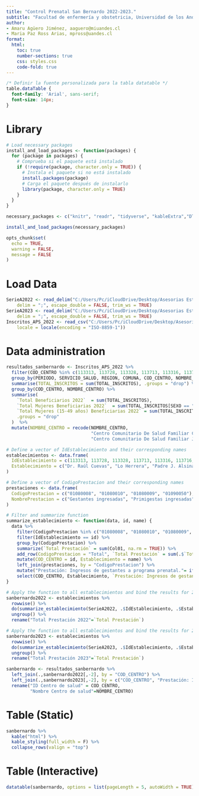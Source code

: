```yaml
---
title: "Control Prenatal San Bernardo 2022-2023."
subtitle: "Facultad de enfermería y obstetricia, Universidad de los Andes."
author: 
- Amaru Agüero Jiménez, aaguero@miuandes.cl
- Maria Paz Ross Arias, mpross@uandes.cl
format:
  html:
    toc: true
    number-sections: true
    css: styles.css
    code-fold: true
---
```

```css
/* Definir la fuente personalizada para la tabla datatable */
table.dataTable {
  font-family: 'Arial', sans-serif;
  font-size: 14px;
}
```

# Library

```r
# Load necessary packages
install_and_load_packages <- function(packages) {
  for (package in packages) {
    # Comprueba si el paquete está instalado
    if (!require(package, character.only = TRUE)) {
      # Instala el paquete si no está instalado
      install.packages(package)
      # Carga el paquete después de instalarlo
      library(package, character.only = TRUE)
    }
  }
}

necessary_packages <- c("knitr", "readr", "tidyverse", "kableExtra","DT")

install_and_load_packages(necessary_packages)

opts_chunk$set(
  echo = TRUE,
  warning = FALSE,
  message = FALSE
)
```

# Load Data
```r
SerieA2022 <- read_delim("C:/Users/Pc/iCloudDrive/Desktop/Asesorias Estadisticas/UANDES/OBS Control Prenatal/Control-Prenatal/data_manuals/SERIE_REM_2022/SerieA.txt", 
    delim = ";", escape_double = FALSE, trim_ws = TRUE)
SerieA2023 <- read_delim("C:/Users/Pc/iCloudDrive/Desktop/Asesorias Estadisticas/UANDES/OBS Control Prenatal/Control-Prenatal/data_manuals/SERIE_REM_2023/Datos/SerieA2023.txt", 
    delim = ";", escape_double = FALSE, trim_ws = TRUE)
Inscritos_APS_2022 <- read_csv("C:/Users/Pc/iCloudDrive/Desktop/Asesorias Estadisticas/UANDES/OBS Control Prenatal/Control-Prenatal/data_manuals/Inscritos APS 2022/Inscritos APS 2022.csv", 
    locale = locale(encoding = "ISO-8859-1"))
```

# Data administration
```r
resultados_sanbernardo <- Inscritos_APS_2022 %>%
  filter(COD_CENTRO %in% c(113313, 113728, 113328, 113713, 113316, 113716, 113330, 113315, 113332, 113394)) %>%
  group_by(PERIODO, SERVICIO_SALUD, REGION, COMUNA, COD_CENTRO, NOMBRE_CENTRO, NOMBRE_DEPENDENCIA, EDAD_TRAMO, SEXO) %>%
  summarise(TOTAL_INSCRITOS = sum(TOTAL_INSCRITOS), .groups = "drop") %>%
  group_by(COD_CENTRO, NOMBRE_CENTRO) %>%
  summarise(
    `Total Beneficiarios 2022`  = sum(TOTAL_INSCRITOS),
    `Total Mujeres Beneficiarias 2022`  = sum(TOTAL_INSCRITOS[SEXO == "Mujer"]),
    `Total Mujeres (15-49 años) Beneficiarias 2022` = sum(TOTAL_INSCRITOS[SEXO == "Mujer" & EDAD_TRAMO %in% c("15 a 19 años", "20 a 24 años", "25 a 29 años", "30 a 34 años", "35 a 39 años", "40 a 44 años", "45 a 49 años")]),
    .groups = "drop"
  )  %>%
  mutate(NOMBRE_CENTRO = recode(NOMBRE_CENTRO,
                                "Centro Comunitario De Salud Familiar Cerrillos De Nos" = "Centro Comunitario De Salud Familiar Ribera del Maipo",
                                "Centro Comunitario De Salud Familiar Juan Pablo II" = "Centro Comunitario De Salud Familiar Juan Pablo Ii"))

# Define a vector of IdEstablecimiento and their corresponding names
establecimientos <- data.frame(
  IdEstablecimiento = c(113313, 113728, 113328, 113713, 113316, 113716, 113330, 113315, 113332, 113394),
  Establecimiento = c("Dr. Raúl Cuevas", "Lo Herrera", "Padre J. Alsina", "Ribera del maipo", "Carol Urzúa", "Rapa Nui", "Raúl Brañez", "Confraternidad", "Juan Pablo II", "El manzano")
)

# Define a vector of CodigoPrestacion and their corresponding names
prestaciones <- data.frame(
  CodigoPrestacion = c("01080008", "01080010", "01080009", "01090050"),
  NombrePrestacion = c("Gestantes ingresadas", "Primigestas ingresadas", "Gestantes ingresadas antes de las 14 semanas", "Gestantes con embarazo no planificado")
)

# Filter and summarize function
summarize_establecimiento <- function(data, id, name) {
  data %>%
    filter(CodigoPrestacion %in% c("01080008", "01080010", "01080009", "01090050")) %>%
    filter(IdEstablecimiento == id) %>%
    group_by(CodigoPrestacion) %>%
    summarize(`Total Prestación` = sum(Col01, na.rm = TRUE)) %>%
    add_row(CodigoPrestacion = "Total", `Total Prestación` = sum(.$`Total Prestación`)) %>%
    mutate(COD_CENTRO = id, Establecimiento = name) %>%
    left_join(prestaciones, by = "CodigoPrestacion") %>%
    mutate("Prestación: Ingresos de gestantes a programa prenatal."= ifelse(CodigoPrestacion == "Total", "Total", NombrePrestacion)) %>%
    select(COD_CENTRO, Establecimiento, `Prestación: Ingresos de gestantes a programa prenatal.`, `Total Prestación`)
}

# Apply the function to all establecimientos and bind the results for 2022
sanbernardo2022 <- establecimientos %>%
  rowwise() %>%
  do(summarize_establecimiento(SerieA2022, .$IdEstablecimiento, .$Establecimiento)) %>%
  ungroup() %>% 
  rename("Total Prestación 2022"=`Total Prestación`)

# Apply the function to all establecimientos and bind the results for 2023
sanbernardo2023 <- establecimientos %>%
  rowwise() %>%
  do(summarize_establecimiento(SerieA2023, .$IdEstablecimiento, .$Establecimiento)) %>%
  ungroup() %>% 
  rename("Total Prestación 2023"=`Total Prestación`)

sanbernardo <- resultados_sanbernardo %>% 
  left_join(.,sanbernardo2022[,-2], by = "COD_CENTRO") %>% 
  left_join(.,sanbernardo2023[,-2], by = c("COD_CENTRO", "Prestación: Ingresos de gestantes a programa prenatal.")) %>% 
  rename("ID Centro de salud" = COD_CENTRO,
         "Nombre Centro de salud"=NOMBRE_CENTRO) 

```

# Table (Static)
```r
sanbernardo %>%
  kable("html") %>%
  kable_styling(full_width = F) %>%
  collapse_rows(valign = "top")
```

# Table (Interactive)
```r
datatable(sanbernardo, options = list(pageLength = 5, autoWidth = TRUE))
```



